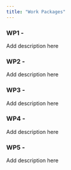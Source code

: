 ```yaml
---
title: "Work Packages"
---
```


### WP1 - 

Add description here

### WP2 - 

Add description here

### WP3 -

Add description here

### WP4 -

Add description here

### WP5 -

Add description here